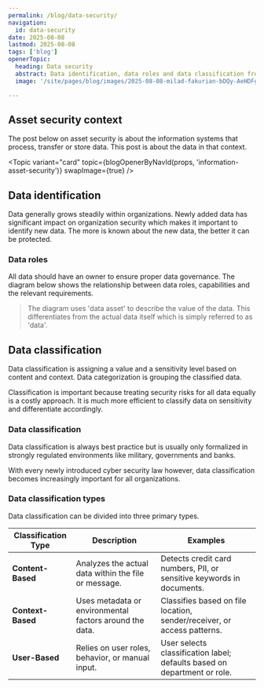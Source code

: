 ```yaml
---
permalink: /blog/data-security/
navigation:
  id: data-security
date: 2025-08-08
lastmod: 2025-08-08
tags: ['blog']
openerTopic:
  heading: Data security
  abstract: Data identification, data roles and data classification from a security perspective
  image: '/site/pages/blog/images/2025-08-08-milad-fakurian-bDQy-AeHDFg-unsplash.jpg'

---
```



## Asset security context

The post below on asset security is about the information systems that process,
transfer or store data. This post is about the data in that context.

<Topic variant="card" topic={blogOpenerByNavId(props, 'information-asset-security')} swapImage={true} />

## Data identification

Data generally grows steadily within organizations. Newly added data has
significant impact on organization security which makes it important to identify
new data. The more is known about the new data, the better it can be protected.

### Data roles

All data should have an owner to ensure proper data governance. The diagram
below shows the relationship between data roles, capabilities and the relevant
requirements.

> The diagram uses 'data asset' to describe the value of the data. This
> differentiates from the actual data itself which is simply referred to as
> 'data'.

<Diagram src="/site/pages/blog/images-security-framework/data-asset-roles.svg" width="60rem" />


## Data classification

Data classification is assigning a value and a sensitivity level based on
content and context. Data categorization is grouping the classified data.

Classification is important because treating security risks for all data equally
is a costly approach. It is much more efficient to classify data on sensitivity
and differentiate accordingly.

### Data classification

Data classification is always best practice but is usually only formalized in
strongly regulated environments like military, governments and banks.

With every newly introduced cyber security law however, data classification
becomes increasingly important for all organizations.


### Data classification types

Data classification can be divided into three primary types.

|  Classification Type  |  Description  |  Examples  |
|-----------------------|--------------------------------------------------------------|--------------------------------------------------------------|
| **Content-Based**     | Analyzes the actual data within the file or message.         | Detects credit card numbers, PII, or sensitive keywords in documents. |
| **Context-Based**     | Uses metadata or environmental factors around the data.      | Classifies based on file location, sender/receiver, or access patterns. |
| **User-Based**        | Relies on user roles, behavior, or manual input.             | User selects classification label; defaults based on department or role. |
